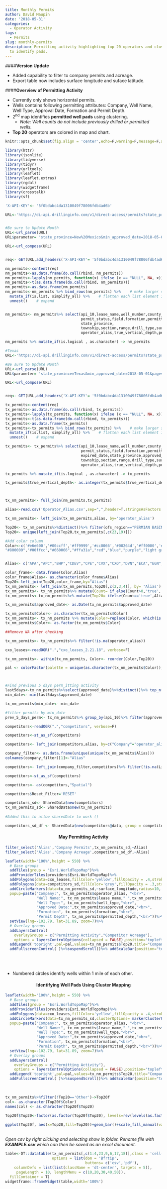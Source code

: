 ```yaml
---
title: Monthly Permits
author: David Maupin
date: '2018-05-31'
categories:
  - Operator Activity
tags:
  - Permits
slug: monthly-permits
description: Permitting activity highlighting top 20 operators and cluster mapping
  to identify pads.
---
```



####**Version Update**

* Added capability to filter to company permits and acreage.
* Export table now includes surface longitude and suface latitude.
<br>

####**Overview of Permitting Activity**

* Currently only shows horizontal permits.
* Wells contains following permitting attributes: Company, Well Name, Well Type, Approval Date, Formation and Permit Depth.
* 2^nd^ map identifies **permitted well pads** using clustering.
    + *Note: Well counts do not include previously drilled or permitted wells.*
* **Top 20** operators are colored in map and chart.



```r
knitr::opts_chunk$set(fig.align = 'center',echo=F,warning=F,message=F,asis=F)
```

```r

library(httr)
library(jsonlite)
library(tidyverse)
library(tidyr)
library(urltools)
library(leaflet)
library(leaflet.extras)
library(rgdal)
library(widgetframe)
library(crosstalk)
library(sf)
```


```r
'X-API-KEY'<- '5f0bdabc4da1310049f78006fdb4ad6b'

URL<-'https://di-api.drillinginfo.com/v1/direct-access/permits?state_province=New%20Mexico&format=json'


#Be sure to Update Month
URL<-url_parse(URL)
URL$parameter= 'state_province=New%20Mexico&min_approved_date=2018-05-01&pagesize=100000'

URL<-url_compose(URL)


req<- GET(URL,add_headers('X-API-KEY'= '5f0bdabc4da1310049f78006fdb4ad6b'))
```

```r
nm_permits<-content(req)
nm_permits<-as.data.frame(do.call(rbind, nm_permits))
nm_permits<-lapply(nm_permits, function(x) ifelse (x == "NULL", NA, x))
nm_permits<-t(as.data.frame(do.call(rbind, nm_permits)))
nm_permits<-as.data.frame(nm_permits)
nm_permits<-nm_permits %>% bind_rows(nm_permits) %>%    # make larger sample data
  mutate_if(is.list, simplify_all) %>%    # flatten each list element internally 
  unnest()    # expand


nm_permits<- nm_permits%>% select(api_10,lease_name,well_number,county_parish, well_type,approved_date,
                                  permit_status,field,formation,permitted_depth,permit_depth_uom,
                                  state_province,
                                  township,section,range,drill_type,surface_latitude,surface_longitude,
                                  operator_alias,true_vertical_depth,permit_depth_uom,ofs_region)

nm_permits %>% mutate_if(is.logical , as.character) -> nm_permits

```

```r
#Texas
URL<-'https://di-api.drillinginfo.com/v1/direct-access/permits?state_province=Texas&format=json&page=1&pagesize=10000'

#Be sure to Update Month
URL<-url_parse(URL)
URL$parameter= 'state_province=Texas&min_approved_date=2018-05-01&pagesize=100000'

URL<-url_compose(URL)


req<- GET(URL,add_headers('X-API-KEY'= '5f0bdabc4da1310049f78006fdb4ad6b'))
```

```r
tx_permits<-content(req)
tx_permits<-as.data.frame(do.call(rbind, tx_permits))
tx_permits<-lapply(tx_permits, function(x) ifelse (x == "NULL", NA, x))
tx_permits<-t(as.data.frame(do.call(rbind, tx_permits)))
tx_permits<-as.data.frame(tx_permits)
tx_permits<-tx_permits %>% bind_rows(tx_permits) %>%    # make larger sample data
  mutate_if(is.list, simplify_all) %>%    # flatten each list element internally 
  unnest()    # expand

tx_permits<- tx_permits%>% select(api_10,lease_name,well_number,county_parish, well_type,approved_date,
                                  permit_status,field,formation,permitted_depth,permit_depth_uom,
                                  expired_date,state_province,approved_date ,
                                  township,section,range,drill_type,surface_latitude,surface_longitude,
                                  operator_alias,true_vertical_depth,permit_depth_uom,ofs_region)

tx_permits %>% mutate_if(is.logical , as.character) -> tx_permits

tx_permits$true_vertical_depth<- as.integer(tx_permits$true_vertical_depth)



tx_nm_permits<- full_join(nm_permits,tx_permits)
```


```r
alias<-read.csv('Operator_Alias.csv',sep=",",header=T,stringsAsFactors = F)

tx_nm_permits<- left_join(tx_nm_permits,alias, by='operator_alias')
```

```r
Top20<- tx_nm_permits%>%distinct()%>% filter(ofs_region=="PERMIAN BASIN"& drill_type=="H")%>%group_by(operator_alias)%>% summarise(Count= sum(n()))%>%top_n(20,Count)
Top20<- unique(left_join(Top20,tx_nm_permits[,c(23,19)]))

#Add color column
Color<-c('#e6e600','#00ccff','#ff9999','#cc0066','#00264d','#ff0000','#003300',"#e60000",'#99ffff',"#cc9966",'#ff9966','#0d0d0d',"#cc33ff",'#ff5500',"#ccffee","#ff9900","#0000e6",'#660066','#33ffd6','#0099ff','#a6a6a6','#0000ff','#ff00ff','#ff0066','#ffd699','#ffffb3'," dark blue",'#66ff99','#a64dff',"#ffccff",'#000066',"#e65c00",'#339966',"#0099cc",
"#800000","#00ffcc","#660066","#ffa31a","red","blue","purple","light green","dark blue","#ccffcc","#3333cc","#b35900","#e6ffff","#bf4040","#666699","#ad33ff","#ffb3cc","green","purple","#ffb833",'#cc33ff','#990033')


Alias<- c("APA","APC","BHP","CDEV","CPE","CVX","CXO","DVN","ECA","EGN","ENDEAVOR","EOG",'EPE',"FANG",'FDL',"MEWBOURNE","MTDR","FELIX","JAG","LPI","Other","OXY","PE","PERMIAN DEEP","PXD","RDSA","REN","RKI","RSPP","ROSEHILL","SURGE","XEC","XTO","MRO","QEP","SM","SABLE PERMIAN","SEM OPERATING","COP","CRZO","ONEENERGY","HEADINGTON","AXAS","SABALO","THREE RIVERS III","TRACKER","SUMMIT","HUNT",'CROWNQUEST','LEGACY','PDCE',"ASCENT","GUIDON","HK","DISCOVERY","NBL")

color_frame<- data.frame(Color,Alias)
color_frame$Alias<- as.character(color_frame$Alias)
Top20<-left_join(Top20,color_frame,by="Alias")
tx_nm_permits<- left_join(tx_nm_permits,Top20[,c(2,3,4)], by= 'Alias')
tx_nm_permits<- tx_nm_permits%>% mutate(Count= if_else(Count>0,'true','false'))
tx_nm_permits<-tx_nm_permits%>% mutate(Top20= ifelse(Count=='true',Alias,'Other'))%>% mutate(Top20=replace(Top20, which(is.na(Top20)),"Other"))%>% distinct()%>% filter(drill_type=="H",ofs_region=='PERMIAN BASIN')

tx_nm_permits$approved_date<- as.Date(tx_nm_permits$approved_date)

tx_nm_permits$Color<- as.character(tx_nm_permits$Color)
tx_nm_permits<- tx_nm_permits %>% mutate(Color=replace(Color, which(is.na(Color)),"#b3b3b3"))
tx_nm_permits$Color<- as.factor(tx_nm_permits$Color)

##Remove NA after checking

tx_nm_permits<- tx_nm_permits%>% filter(!is.na(operator_alias))
```

```r
cxo_leases<-readOGR(".","cxo_leases_2.21.18", verbose=F)
```

```r

tx_nm_permits<- within(tx_nm_permits, Color<- reorder(Color,Top20))

pal <- colorFactor(palette = unique(as.character(tx_nm_permits$Color)),domain=tx_nm_permits$Top20,levels=tx_nm_permits$Top20,ordered=T)



#Find previous 5 days perm_itting activity
last5days<-tx_nm_permits%>%select(approved_date)%>%distinct()%>% top_n(5,wt=approved_date)
min_date<- min(last5days$approved_date)

tx_nm_permits$min_date<- min_date

#filter permits by min_date
prev_5_days_perm<- tx_nm_permits%>% group_by(api_10)%>% filter(approved_date>=min_date)
```

```r
competitors<-readOGR(".","competitors", verbose=F)

competitors<-st_as_sf(competitors)

competitors<- left_join(competitors,alias, by=c("Company"="operator_alias"))

company_filter<- as.data.frame(unique(unique(tx_nm_permits$Alias)))
colnames(company_filter)[1]<-"Alias"

competitors<- left_join(company_filter,competitors)%>% filter(!is.na(Link))

competitors<-st_as_sf(competitors)

competitors<- as(competitors,"Spatial")

competitors$Reset_Filter='RESET'

```

```r
competitors_sd<- SharedData$new(competitors)
tx_nm_permits_sd<- SharedData$new(tx_nm_permits)
 
#Added this to allow sharedDate to work ()

competitors_sd_df <- SharedData$new(competitors@data, group = competitors_sd$groupName())

```

<h4 style="text-align: center;" markdown="1">**May Permitting Activity**</h4>
```r
filter_select('Alias','Company Permits',tx_nm_permits_sd,~Alias)
filter_select('Alias','Company Acreage',competitors_sd_df,~Alias)

leaflet(width="100%",height = 550) %>%
  # Base groups
  addTiles(group = "Esri.WorldTopoMap")%>%
  addProviderTiles(providers$Esri.WorldTopoMap)%>%
  addPolygons(data=cxo_leases,fillColor='yellow',fillOpacity = .4,stroke=NA)%>%
  addPolygons(data=competitors_sd,fillColor='grey',fillOpacity = .3,stroke=NA,group="Competitor Acreage")%>%
  addCircleMarkers(data=tx_nm_permits_sd,~surface_longitude,radius=10, ~surface_latitude, stroke = F,color=~pal(Top20),fillOpacity=.8, group = "Permitting Activity", 
  popup=paste("Company:", tx_nm_permits$operator_alias, "<br>",
              "Well Name:", tx_nm_permits$lease_name," ",tx_nm_permits$well_number," ",tx_nm_permits$drill_type,"<br>",
              "Well Type:", tx_nm_permits$well_type,"<br>",
              "Approved Date:",tx_nm_permits$approved_date,"<br>",
              "Formation", tx_nm_permits$formation,"<br>",
              "Permit Depth", tx_nm_permits$permitted_depth,"<br>"))%>%
  setView(lng=-102.79, lat=31.89, zoom=7)%>%
  # Overlay groups
  addLayersControl(
    overlayGroups = c("Permitting Activity","Competitor Acreage"),
    options = layersControlOptions(collapsed = FALSE),position='topleft')%>%
  addLegend('topright',pal=pal,values=tx_nm_permits$Top20,title="Company",opacity=1)%>%
  addFullscreenControl( )%>%suspendScroll()%>% addScaleBar(position="topleft")
```
<br>
<br>

* Numbered circles identify wells within 1 mile of each other.

<h4 style="text-align: center;" markdown="1">**Identifying Well Pads Using Cluster Mapping**</h4>
```r
leaflet(width="100%",height = 550) %>%
  # Base groups
  addTiles(group = "Esri.WorldTopoMap")%>%
  addProviderTiles(providers$Esri.WorldTopoMap)%>%
  addPolygons(data=cxo_leases,fillColor='yellow',fillOpacity = .4,stroke=NA)%>%
  addCircleMarkers(data=tx_nm_permits_sd,clusterOptions= markerClusterOptions(freezeAtZoom=13, spiderfyDistanceMultiplier=3),~surface_longitude,radius=10, ~surface_latitude, stroke = F,color=~pal(Top20),fillOpacity=.6, group = "Permitting Activity", 
  popup=paste("Company:", tx_nm_permits$operator_alias, "<br>",
              "Well Name:", tx_nm_permits$lease_name," ",tx_nm_permits$well_number," ",tx_nm_permits$drill_type,"<br>",
              "Well Type:", tx_nm_permits$well_type,"<br>",
              "Approved Date:",tx_nm_permits$approved_date,"<br>",
              "Formation", tx_nm_permits$formation,"<br>",
              "Permit Depth", tx_nm_permits$permitted_depth,"<br>"))%>%
  setView(lng=-102.79, lat=31.89, zoom=7)%>%
  # Overlay groups
  addLayersControl(
    overlayGroups = c("Permitting Activity"),
    options = layersControlOptions(collapsed = FALSE),position='topleft')%>%
  addLegend('topright',pal=pal,values=tx_nm_permits$Top20,title="Company",opacity=1)%>%
  addFullscreenControl( )%>%suspendScroll()%>% addScaleBar(position="topleft")
```  
<br>

```r
tx_nm_permits%>%filter(!Top20=='Other')->Top20f
col<- as.character(Top20f$Color)
names(col) <- as.character(Top20f$Top20)

Top20f$Top20<-factor(as.factor(Top20f$Top20), levels=rev(levels(as.factor(Top20f$Top20))))

ggplot(Top20f, aes(x=Top20,fill=Top20))+geom_bar()+scale_fill_manual(values=col)+coord_flip()+hrbrthemes::theme_ipsum()+theme(legend.position = 'none')+ggtitle('Top 20 Operators Permitting Activity in May', subtitle = 'Sourced from DrillingInfo')

```
<br>
*Open csv by right clicking and selecting show in folder. Rename file with **EXAMPLE.csv** which can then be saved as an excel document.*
```r
table<-DT::datatable(tx_nm_permits[,c(1:4,23,9,6,17,18)],class = 'cell-border stripe',filter='top',extensions='Buttons',
                     options = list(dom = 'Bfrtip',
                                    buttons= c('csv','pdf'),
    columnDefs = list(list(className = 'dt-center', targets = 5)),
     pageLength = 10, lengthMenu = c(10,20,30,40,50)),
  fillContainer = T)
widgetframe::frameWidget(table,width='100%')

```
<br>

